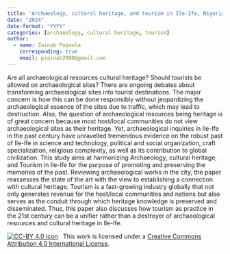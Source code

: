 ```yaml
---
title: 'Archaeology, cultural heritage, and tourism in Ile-Ife, Nigeria: Bridging the gap'
date: "2024"
date-format: "YYYY"
categories: [archaeology, cultural heritage, tourism]
author: 
  - name: Zainab Popoola
    corresponding: true
    email: pzainab2000@gmail.com
---
```


Are all archaeological resources cultural heritage? Should tourists be allowed on archaeological sites? There are ongoing debates about transforming archaeological sites into tourist destinations. The major concern is how this can be done responsibly without jeopardizing the archaeological essence of the sites due to traffic, which may lead to destruction. Also, the question of archaeological resources being heritage is of great concern because most host/local communities do not view archaeological sites as their heritage. Yet, archaeological inquiries in Ile-Ife in the past century have unravelled tremendous evidence on the robust past of Ile-Ife in science and technology, political and social organization, craft specialization, religious complexity, as well as its contribution to global civilization. This study aims at harmonizing Archaeology, cultural heritage, and Tourism in Ile-Ife for the purpose of promoting and preserving the memories of the past. Reviewing archaeological works in the city, the paper reassesses the state of the art with the view to establishing a connection with cultural heritage. Tourism is a fast-growing industry globally that not only generates revenue for the host/local communities and nations but also serves as the conduit through which heritage knowledge is preserved and disseminated. Thus, this paper also discusses how tourism as practice in the 21st century can be a unifier rather than a destroyer of archaeological resources and cultural heritage in Ile-Ife.

[![CC-BY 4.0 icon](https://i.creativecommons.org/l/by/4.0/88x31.png)](http://creativecommons.org/licenses/by/4.0/)&nbsp;&nbsp; This work is licensed under a [Creative Commons Attribution 4.0 International License](https://creativecommons.org/licenses/by/4.0/). 
